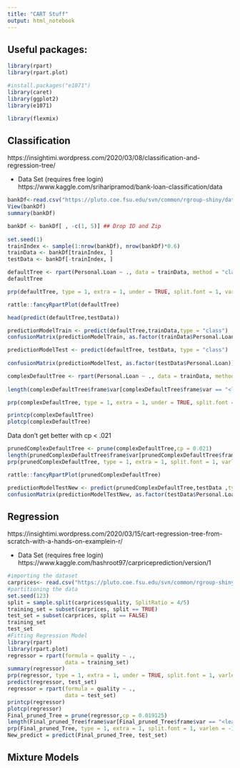 ```yaml
---
title: "CART Stuff"
output: html_notebook
---
```


## Useful packages:

```r
library(rpart)
library(rpart.plot)

#install.packages("e1071")
library(caret)
library(ggplot2)
library(e1071)

library(flexmix)
```

## Classification

https://insightimi.wordpress.com/2020/03/08/classification-and-regression-tree/

* Data Set (requires free login) https://www.kaggle.com/sriharipramod/bank-loan-classification/data


```r
 
bankDf<-read.csv("https://pluto.coe.fsu.edu/svn/common/rgroup-shiny/data/UniversalBank.csv", header= T)
View(bankDf)
summary(bankDf)
```

```r
bankDf <- bankDf[ , -c(1, 5)] ## Drop ID and Zip
 
set.seed(1)  
trainIndex <- sample(1:nrow(bankDf), nrow(bankDf)*0.6)  
trainData <- bankDf[trainIndex, ]
testData <- bankDf[-trainIndex, ]
```
 
```r
defaultTree <- rpart(Personal.Loan ~ ., data = trainData, method = "class")
defaultTree
```

```r
prp(defaultTree, type = 1, extra = 1, under = TRUE, split.font = 1, varlen = -10)
```

```r
rattle::fancyRpartPlot(defaultTree)
```

```r
head(predict(defaultTree,testData))
``` 

```r
predictionModelTrain <- predict(defaultTree,trainData,type = "class")
confusionMatrix(predictionModelTrain, as.factor(trainData$Personal.Loan))
```

```r
predictionModelTest <- predict(defaultTree, testData, type = "class")
 
confusionMatrix(predictionModelTest, as.factor(testData$Personal.Loan))
```


```r
complexDefaultTree <- rpart(Personal.Loan ~ ., data = trainData, method = "class", cp = 0, minsplit = 1)
 
length(complexDefaultTree$frame$var[complexDefaultTree$frame$var == "<leaf>"])
```

```r
prp(complexDefaultTree, type = 1, extra = 1, under = TRUE, split.font = 1, varlen = -10, box.col=ifelse(complexDefaultTree$frame$var == "<leaf>", 'gray', 'white'))

printcp(complexDefaultTree)
plotcp(complexDefaultTree)
```

Data don't get better with cp < .021

```r
prunedComplexDefaultTree <- prune(complexDefaultTree,cp = 0.021)
length(prunedComplexDefaultTree$frame$var[prunedComplexDefaultTree$frame$var == "<leaf>"])
prp(prunedComplexDefaultTree, type = 1, extra = 1, split.font = 1, varlen = -10)  
```

```r
rattle::fancyRpartPlot(prunedComplexDefaultTree)
```


```r
predictionModelTestNew <- predict(prunedComplexDefaultTree,testData ,type = "class")
confusionMatrix(predictionModelTestNew, as.factor(testData$Personal.Loan))
```

## Regression

https://insightimi.wordpress.com/2020/03/15/cart-regression-tree-from-scratch-with-a-hands-on-examplein-r/

* Data Set (requires free login)
https://www.kaggle.com/hashroot97/carpriceprediction/version/1



```r
#importing the dataset
carprices<- read.csv("https://pluto.coe.fsu.edu/svn/common/rgroup-shiny/data/CarPricePrediction.csv", header= T)
#partitioning the data
set.seed(123)
split = sample.split(carprices$quality, SplitRatio = 4/5)
training_set = subset(carprices, split == TRUE)
test_set = subset(carprices, split == FALSE)
training_set
test_set
#Fitting Regression Model
library(rpart)
library(rpart.plot)
regressor = rpart(formula = quality ~ .,
                  data = training_set)
summary(regressor)
prp(regressor, type = 1, extra = 1, under = TRUE, split.font = 1, varlen = -10)
predict(regressor, test_set)
regressor = rpart(formula = quality ~ .,
                  data = test_set)
printcp(regressor)
plotcp(regressor)
Final_pruned_Tree = prune(regressor,cp = 0.019125)
length(Final_pruned_Tree$frame$var[Final_pruned_Tree$frame$var == "<leaf>"])
prp(Final_pruned_Tree, type = 1, extra = 1, split.font = 1, varlen = -10)
New_predict = predict(Final_pruned_Tree, test_set)
```

## Mixture Models

